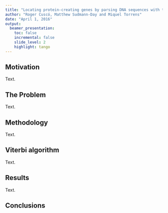 ```yaml
---
title: "Locating protein-creating genes by parsing DNA sequences with the Viterbi algorithm"
author: "Roger Cuscó, Matthew Sudmann-Day and Miquel Torrens"
date: "April 1, 2016"
output:
  beamer_presentation:
    toc: false
    incremental: false
    slide_level: 2
    highlight: tango
---
```


## Motivation

Text.

## The Problem

Text.

## Methodology

Text.

## Viterbi algorithm

Text.

## Results

Text.

## Conclusions

